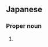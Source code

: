 ==Japanese==
{{ja-kanjitab|ゆう|な|yomi=o}}

===Proper noun===
{{ja-pos|ゆうな|proper}}

# {{given name|female|lang=ja|sort=ゆうな}}